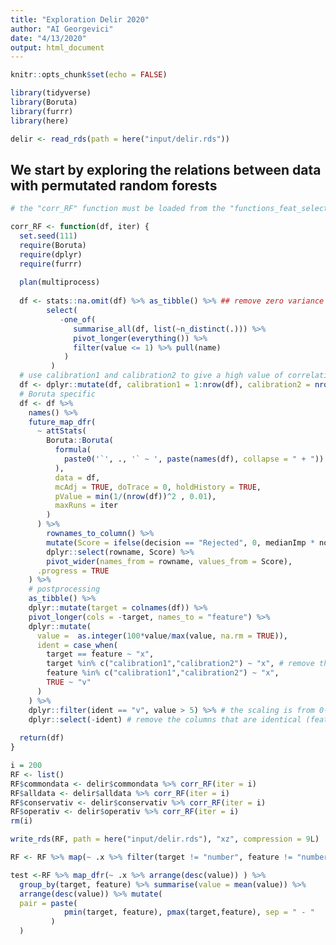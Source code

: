 ```yaml
---
title: "Exploration Delir 2020"
author: "AI Georgevici"
date: "4/13/2020"
output: html_document
---
```


```r
knitr::opts_chunk$set(echo = FALSE)

library(tidyverse)
library(Boruta)
library(furrr)
library(here)

delir <- read_rds(path = here("input/delir.rds"))

```

## We start by exploring the relations between data with permutated random forests
```r
# the "corr_RF" function must be loaded from the "functions_feat_selection.R"

corr_RF <- function(df, iter) {
  set.seed(111)
  require(Boruta)
  require(dplyr)
  require(furrr)
  
  plan(multiprocess)
  
  df <- stats::na.omit(df) %>% as_tibble() %>% ## remove zero variance columns
        select(
           -one_of(
              summarise_all(df, list(~n_distinct(.))) %>%
              pivot_longer(everything()) %>%
              filter(value <= 1) %>% pull(name)
            )
         )
  # use calibration1 and calibration2 to give a high value of correlation to scale upon 
  df <- dplyr::mutate(df, calibration1 = 1:nrow(df), calibration2 = nrow(df):1)
  # Boruta specific
  df <- df %>% 
    names() %>% 
    future_map_dfr(
      ~ attStats(
        Boruta::Boruta(
          formula(
            paste0('`', ., '` ~ ', paste(names(df), collapse = " + "))
          ),
          data = df,
          mcAdj = TRUE, doTrace = 0, holdHistory = TRUE, 
          pValue = min(1/(nrow(df))^2 , 0.01),
          maxRuns = iter
        )
      ) %>% 
        rownames_to_column() %>% 
        mutate(Score = ifelse(decision == "Rejected", 0, medianImp * normHits)) %>%
        dplyr::select(rowname, Score) %>% 
        pivot_wider(names_from = rowname, values_from = Score),
      .progress = TRUE
    ) %>%
    # postprocessing 
    as_tibble() %>% 
    dplyr::mutate(target = colnames(df)) %>% 
    pivot_longer(cols = -target, names_to = "feature") %>% 
    dplyr::mutate(
      value =  as.integer(100*value/max(value, na.rm = TRUE)), 
      ident = case_when(
        target == feature ~ "x",
        target %in% c("calibration1","calibration2") ~ "x", # remove the calibration columns
        feature %in% c("calibration1","calibration2") ~ "x",
        TRUE ~ "v"
      )
    ) %>%
    dplyr::filter(ident == "v", value > 5) %>% # the scaling is from 0-100, only RFimp > 5 is kept
    dplyr::select(-ident) # remove the columns that are identical (feature == target)
  
  return(df)
}

i = 200
RF <- list()
RF$commondata <- delir$commondata %>% corr_RF(iter = i)
RF$alldata <- delir$alldata %>% corr_RF(iter = i)
RF$conservativ <- delir$conservativ %>% corr_RF(iter = i)
RF$operativ <- delir$operativ %>% corr_RF(iter = i)
rm(i)

write_rds(RF, path = here("input/delir.rds"), "xz", compression = 9L)

```

```r
RF <- RF %>% map(~ .x %>% filter(target != "number", feature != "number"))

test <-RF %>% map_dfr(~ .x %>% arrange(desc(value)) ) %>% 
  group_by(target, feature) %>% summarise(value = mean(value)) %>% 
  arrange(desc(value)) %>% mutate(
  pair = paste(
            pmin(target, feature), pmax(target,feature), sep = " - " 
         )
  )
  

```


